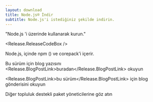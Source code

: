 ```yaml
---
layout: download
title: Node.js® İndir
subtitle: Node.js'i istediğiniz şekilde indirin.
---
```


<section>
  "Node.js <Release.VersionDropdown />'i <Release.OperatingSystemDropdown /> üzerinde <Release.PlatformDropdown /> kullanarak kurun."

  <Release.ReleaseCodeBox />
</section>

<section>
  Node.js, içinde <LinkWithArrow href="https://npmjs.com">npm</LinkWithArrow> (<Release.NpmVersion />) ve corepack'i içerir.

  Bu sürüm için blog yazısını <Release.BlogPostLink>buradan</Release.BlogPostLink> okuyun

  <Release.BlogPostLink>bu sürüm</Release.BlogPostLink> için blog gönderisini
  okuyun

  Diğer topluluk destekli <LinkWithArrow href="/download/package-manager/all">paket yöneticilerine</LinkWithArrow> göz atın
</section>
